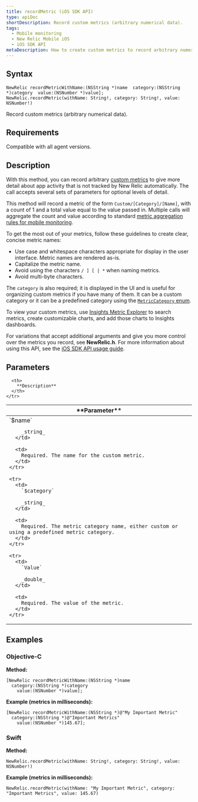 ```yaml
---
title: recordMetric (iOS SDK API)
type: apiDoc
shortDescription: Record custom metrics (arbitrary numerical data).
tags:
  - Mobile monitoring
  - New Relic Mobile iOS
  - iOS SDK API
metaDescription: How to create custom metrics to record arbitrary numeric app data with the New Relic API for iOS mobile app monitoring.
---
```


## Syntax

```
NewRelic recordMetricWithName:(NSString *)name  category:(NSString *)category  value:(NSNumber *)value];
NewRelic.recordMetric(withName: String!, category: String!, value: NSNumber!)
```

Record custom metrics (arbitrary numerical data).

## Requirements

Compatible with all agent versions.

## Description

With this method, you can record arbitrary [custom metrics](/docs/accounts-partnerships/education/getting-started-new-relic/glossary#custom-metric) to give more detail about app activity that is not tracked by New Relic automatically. The call accepts several sets of parameters for optional levels of detail.

This method will record a metric of the form `Custom/[Category]/[Name]`, with a count of 1 and a total value equal to the value passed in. Multiple calls will aggregate the count and value according to standard [metric aggregation rules for mobile monitoring](/docs/mobile-monitoring/new-relic-mobile/getting-started/mobile-data-retention).

To get the most out of your metrics, follow these guidelines to create clear, concise metric names:

* Use case and whitespace characters appropriate for display in the user interface. Metric names are rendered as-is.
* Capitalize the metric name.
* Avoid using the characters `/ ] [ | *` when naming metrics.
* Avoid multi-byte characters.

The `category` is also required; it is displayed in the UI and is useful for organizing custom metrics if you have many of them. It can be a custom category or it can be a predefined category using the [`MetricCategory` enum](/docs/mobile-monitoring/new-relic-mobile-android/install-configure/work-android-sdk-api#cat).

To view your custom metrics, use [Insights Metric Explorer](/docs/insights/new-relic-insights/explore/metric-data-explorer-search-chart-metrics-sent-new-relic-agents) to search metrics, create customizable charts, and add those charts to Insights dashboards.

For variations that accept additional arguments and give you more control over the metrics you record, see **NewRelic.h**. For more information about using this API, see the [iOS SDK API usage guide](/docs/mobile-monitoring/new-relic-mobile-ios/api-guides/ios-sdk-api-guide).

## Parameters

<table>
  <thead>
    <tr>
      <th width={200}>
        **Parameter**
      </th>

      <th>
        **Description**
      </th>
    </tr>
  </thead>

  <tbody>
    <tr>
      <td>
        `$name`

        _string_
      </td>

      <td>
        Required. The name for the custom metric.
      </td>
    </tr>

    <tr>
      <td>
        `$category`

        _string_
      </td>

      <td>
        Required. The metric category name, either custom or using a predefined metric category.
      </td>
    </tr>

    <tr>
      <td>
        `Value`

        _double_
      </td>

      <td>
        Required. The value of the metric.
      </td>
    </tr>
  </tbody>
</table>

## Examples

### Objective-C

**Method:**

```
[NewRelic recordMetricWithName:(NSString *)name 
  category:(NSString *)category 
    value:(NSNumber *)value];
```

**Example (metrics in milliseconds):**

```
[NewRelic recordMetricWithName:(NSString *)@"My Important Metric"
  category:(NSString *)@"Important Metrics" 
    value:(NSNumber *)145.67];
```

### Swift

**Method:**

```
NewRelic.recordMetric(withName: String!, category: String!, value: NSNumber!)
```

**Example (metrics in milliseconds):**

```
NewRelic.recordMetric(withName: "My Important Metric", category: "Important Metrics", value: 145.67)
```
